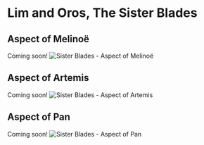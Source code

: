 # Lim and Oros, The Sister Blades

## Aspect of Melinoë

Coming soon!
![Sister Blades - Aspect of Melinoë](/images/weapons/blades-melinoe.png)

## Aspect of Artemis

Coming soon!
![Sister Blades - Aspect of Artemis](/images/weapons/blades-artemis.png)

## Aspect of Pan

Coming soon!
![Sister Blades - Aspect of Pan](/images/weapons/blades-pan.png)
